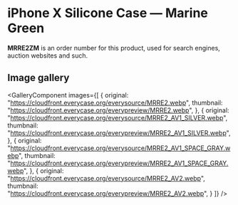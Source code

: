 
# iPhone X Silicone Case — Marine Green

<Callout type='info' emoji='👉🏻'>**MRRE2ZM** is an order number for this product, used for search engines, auction websites and such.</Callout>

## Image gallery

<GalleryComponent
    images={[
      {
        original: "https://cloudfront.everycase.org/everysource/MRRE2.webp",
        thumbnail: "https://cloudfront.everycase.org/everypreview/MRRE2.webp",
      },
      {
        original: "https://cloudfront.everycase.org/everysource/MRRE2_AV1_SILVER.webp",
        thumbnail: "https://cloudfront.everycase.org/everypreview/MRRE2_AV1_SILVER.webp",
      },
      {
        original: "https://cloudfront.everycase.org/everysource/MRRE2_AV1_SPACE_GRAY.webp",
        thumbnail: "https://cloudfront.everycase.org/everypreview/MRRE2_AV1_SPACE_GRAY.webp",
      },
      {
        original: "https://cloudfront.everycase.org/everysource/MRRE2_AV2.webp",
        thumbnail: "https://cloudfront.everycase.org/everypreview/MRRE2_AV2.webp",
      }
    ]}
  />
